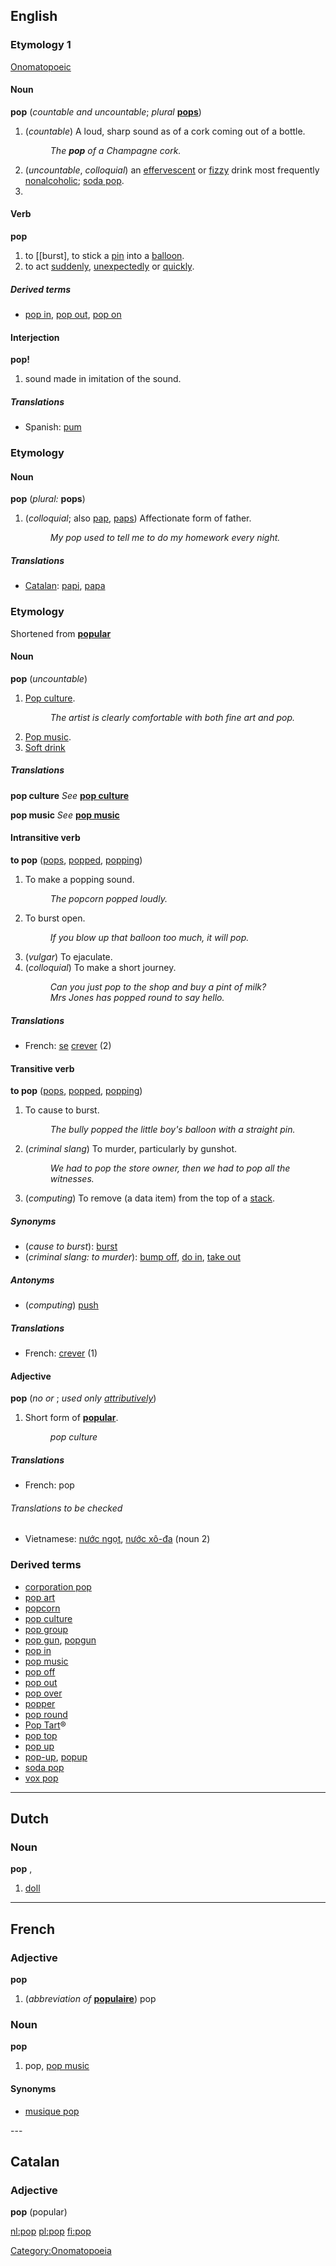 ==English==

===Etymology 1===
[[Onomatopoeic]]

====Noun====
'''pop''' (''countable and uncountable''; ''plural'' '''[[pops]]''')

# (''countable'') A loud, sharp sound as of a cork coming out of a bottle.
#: ''The '''pop''' of a Champagne cork.''
# (''uncountable'', ''colloquial'') an [[effervescent]] or [[fizzy]] drink most frequently [[nonalcoholic]]; [[soda pop]].
# 

====Verb====
'''pop'''
# to [[burst], to stick a [[pin]] into a [[balloon]].
# to act [[suddenly]], [[unexpectedly]] or [[quickly]].
=====Derived terms=====
* [[pop in]], [[pop out]], [[pop on]]

====Interjection====
'''pop!'''
# sound made in imitation of the sound.

=====Translations=====
*Spanish: [[pum]]

===Etymology===

====Noun====
'''pop''' (''plural:'' '''pops''')

# (''colloquial''; also [[pap]], [[paps]]) Affectionate form of father.
#: ''My pop used to tell me to do my homework every night.''

=====Translations=====
*[[Catalan]]: [[papi]], [[papa]]

===Etymology===
Shortened from '''[[popular]]'''

====Noun====
'''pop''' (''uncountable'')

#[[Pop culture]].
#: ''The artist is clearly comfortable with both fine art and pop.''
#[[Pop music]].
#[[Soft drink]]

=====Translations=====
'''pop culture'''
''See'' '''[[pop culture]]'''

'''pop music'''
''See'' '''[[pop music]]'''

====Intransitive verb====
'''to pop''' ([[pops]], [[popped]], [[popping]])

#To make a popping sound.
#:''The popcorn popped loudly.''
#To burst open.
#:''If you blow up that balloon too much, it will pop.''
#(''vulgar'') To ejaculate.
#(''colloquial'') To make a short journey.
#:''Can you just pop to the shop and buy a pint of milk?''
#:''Mrs Jones has popped round to say hello.''

=====Translations=====
*French: [[se]] [[crever]] (2)

====Transitive verb====
'''to pop''' ([[pops]], [[popped]], [[popping]])

#To cause to burst.
#:''The bully popped the little boy's balloon with a straight pin.''
#(''criminal slang'') To murder, particularly by gunshot.
#:''We had to pop the store owner, then we had to pop all the witnesses.''
#(''computing'') To remove (a data item) from the top of a [[stack]].

=====Synonyms=====
*(''cause to burst''): [[burst]]
*(''criminal slang: to murder''): [[bump off]], [[do in]], [[take out]]

=====Antonyms=====
*(''computing'') [[push]]

=====Translations=====
*French: [[crever]] (1)

====Adjective====
'''pop''' (''no {{compar}} or {{superl}}''; ''used only [[attributively]]'')

#Short form of '''[[popular]]'''.
#:''pop culture''

<!--moved to note after respelling of word
====Usage note====
Generally, ''pop'' is used attributively, as in [[pop culture]] or [[pop music]].  One would not generally say something like ''that music is very pop'', but might say ''What do you expect?  It's just pop.''.
-->
=====Translations=====
*French: pop

======Translations to be checked======
<!--Remove this section once all of the translations below have been moved into the tables above.-->
{{checktrans}}

*Vietnamese: [[nước ngọt]], [[nước xô-đa]] (noun 2)

===Derived terms===
*[[corporation pop]]
*[[pop art]]
*[[popcorn]]
*[[pop culture]]
*[[pop group]]
*[[pop gun]], [[popgun]]
*[[pop in]]
*[[pop music]]
*[[pop off]]
*[[pop out]]
*[[pop over]]
*[[popper]]
*[[pop round]]
*[[Pop Tart]]&reg;
*[[pop top]]
*[[pop up]]
*[[pop-up]], [[popup]]
*[[soda pop]]
*[[vox pop]]

----

==Dutch==
===Noun===
'''pop''' {{f}}, {{m}}

#[[doll]]

----
==French==
===Adjective===
'''pop'''

#(''abbreviation of'' '''[[populaire]]''') pop

===Noun===
'''pop''' {{m}}

#pop, [[pop music]]

====Synonyms====
*[[musique pop]]

---
==Catalan==
===Adjective===
'''pop''' (popular)

[[Category:Onomatopoeia]]

[[nl:pop]]
[[pl:pop]]
[[fi:pop]]